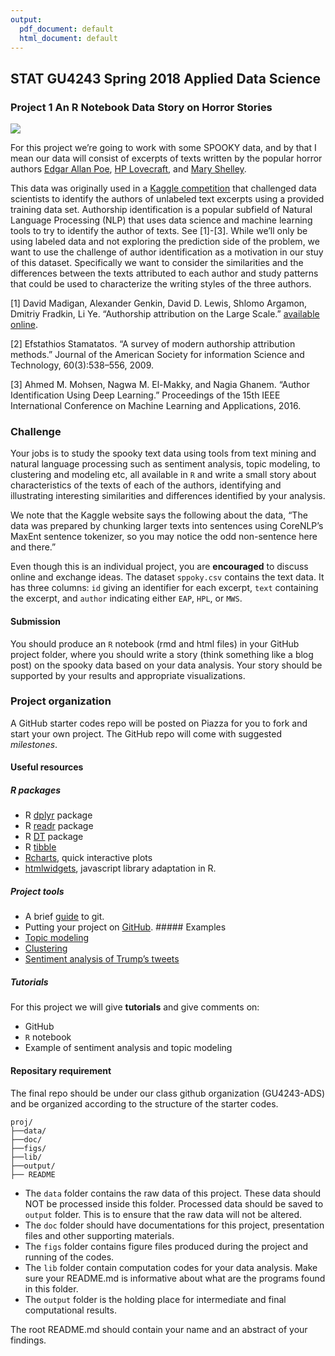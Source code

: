 ```yaml
---
output:
  pdf_document: default
  html_document: default
---
```

## STAT GU4243 Spring 2018 Applied Data Science
### Project 1 An R Notebook Data Story on Horror Stories

![](../figs/raven.jpeg)

For this project we're going to work with some SPOOKY data, and by that I mean our data will consist of excerpts of texts written by the popular horror authors [Edgar Allan Poe](https://en.wikipedia.org/wiki/Edgar_Allan_Poe), [HP Lovecraft](https://en.wikipedia.org/wiki/H._P._Lovecraft), and [Mary Shelley](https://en.wikipedia.org/wiki/Mary_Shelley).

This data was originally used in a [Kaggle competition](https://www.kaggle.com/c/spooky-author-identification) that challenged data scientists to identify the authors of unlabeled text excerpts using a provided training data set.  Authorship identification is a popular subfield of Natural Language Processing (NLP) that uses data science and machine learning tools to try to identify the author of texts. See [1]-[3].  While we'll only be using labeled data and not exploring the prediction side of the problem, we want to use the challenge of author identification as a motivation in our stuy of this dataset.  Specifically we want to consider the similarities and the differences between the texts attributed to each author and study patterns that could be used to characterize the writing styles of the three authors.

[1] David Madigan, Alexander Genkin, David D. Lewis, Shlomo Argamon, Dmitriy Fradkin, Li Ye. "Authorship attribution on the Large Scale." [available online](http://dimacs.rutgers.edu/Research/MMS/PAPERS/authorid-csna05.pdf).

[2] Efstathios Stamatatos. "A survey of modern authorship attribution methods." Journal of the American Society for information Science and Technology, 60(3):538–556, 2009.

[3] Ahmed M. Mohsen, Nagwa M. El-Makky, and Nagia Ghanem. "Author Identification Using Deep Learning." Proceedings of the 15th IEEE International Conference on Machine Learning and Applications, 2016.

### Challenge 

Your jobs is to study the spooky text data using tools from text mining and natural language processing such as sentiment analysis, topic modeling, to clustering and modeling etc, all available in `R` and write a small story about characteristics of the texts of each of the authors, identifying and illustrating interesting similarities and differences identified by your analysis. 

We note that the Kaggle website says the following about the data, "The data was prepared by chunking larger texts into sentences using CoreNLP's MaxEnt sentence tokenizer, so you may notice the odd non-sentence here and there."

Even though this is an individual project, you are **encouraged** to discuss online and exchange ideas. 
The dataset `sppoky.csv`  contains the text data.  It has three columns: `id` giving an identifier for each excerpt, `text` containing the excerpt, and `author` indicating either `EAP`, `HPL`, or `MWS`. 

#### Submission
You should produce an `R` notebook (rmd and html files) in your GitHub project folder, where you should write a story (think something like a blog post) on the spooky data based on your data analysis. Your story should be supported by your results and appropriate visualizations. 

### Project organization

A GitHub starter codes repo will be posted on Piazza for you to fork and start your own project. The GitHub repo will come with suggested *milestones*. 

#### Useful resources

##### R packages
* R [dplyr](https://cran.r-project.org/web/packages/dplyr/vignettes/dplyr.html) package
* R [readr](https://github.com/hadley/readr) package
* R [DT](http://www.htmlwidgets.org/showcase_datatables.html) package
* R [tibble](https://cran.r-project.org/web/packages/tibble/vignettes/tibble.html)
* [Rcharts](http://rcharts.io/gallery/), quick interactive plots
* [htmlwidgets](http://www.htmlwidgets.org/), javascript library adaptation in R. 

##### Project tools
* A brief [guide](http://rogerdudler.github.io/git-guide/) to git.
* Putting your project on [GitHub](https://guides.github.com/introduction/getting-your-project-on-github/).
##### Examples
+ [Topic modeling](https://cran.r-project.org/web/packages/topicmodels/vignettes/topicmodels.pdf)
+ [Clustering](http://www.statmethods.net/advstats/cluster.html)
+ [Sentiment analysis of Trump's tweets](https://www.r-bloggers.com/sentiment-analysis-on-donald-trump-using-r-and-tableau/)

##### Tutorials

For this project we will give **tutorials** and give comments on:

- GitHub
- `R` notebook
- Example of sentiment analysis and topic modeling


#### Repositary requirement

The final repo should be under our class github organization (GU4243-ADS) and be organized according to the structure of the starter codes. 

```
proj/
├──data/
├──doc/
├──figs/
├──lib/
├──output/
├── README
```
- The `data` folder contains the raw data of this project. These data should NOT be processed inside this folder. Processed data should be saved to `output` folder. This is to ensure that the raw data will not be altered. 
- The `doc` folder should have documentations for this project, presentation files and other supporting materials. 
- The `figs` folder contains figure files produced during the project and running of the codes. 
- The `lib` folder contain computation codes for your data analysis. Make sure your README.md is informative about what are the programs found in this folder. 
- The `output` folder is the holding place for intermediate and final computational results.

The root README.md should contain your name and an abstract of your findings. 


